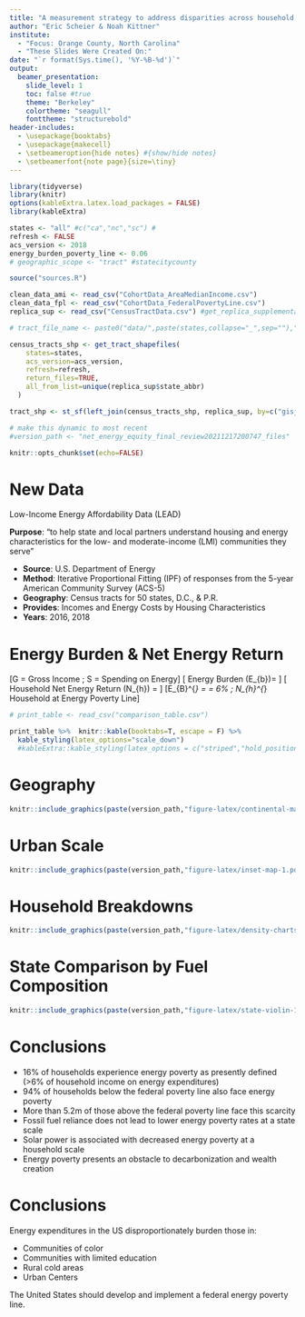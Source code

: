 ```yaml
---
title: "A measurement strategy to address disparities across household energy burdens"
author: "Eric Scheier & Noah Kittner"
institute: 
  - "Focus: Orange County, North Carolina"
  - "These Slides Were Created On:"
date: "`r format(Sys.time(), '%Y-%B-%d')`"
output: 
  beamer_presentation:
    slide_level: 1
    toc: false #true
    theme: "Berkeley"
    colortheme: "seagull"
    fonttheme: "structurebold"
header-includes:
  - \usepackage{booktabs}
  - \usepackage{makecell}
  - \setbeameroption{hide notes} #{show/hide notes}
  - \setbeamerfont{note page}{size=\tiny} 
---
```


```r
library(tidyverse)
library(knitr)
options(kableExtra.latex.load_packages = FALSE)
library(kableExtra)

states <- "all" #c("ca","nc","sc") #
refresh <- FALSE
acs_version <- 2018
energy_burden_poverty_line <- 0.06
# geographic_scope <- "tract" #statecitycounty

source("sources.R")

clean_data_ami <- read_csv("CohortData_AreaMedianIncome.csv")
clean_data_fpl <- read_csv("CohortData_FederalPovertyLine.csv")
replica_sup <- read_csv("CensusTractData.csv") #get_replica_supplemental_dataset()

# tract_file_name <- paste0("data/",paste(states,collapse="_",sep=""),"_census_tracts.geojson")

census_tracts_shp <- get_tract_shapefiles(
    states=states,
    acs_version=acs_version,
    refresh=refresh,
    return_files=TRUE,
    all_from_list=unique(replica_sup$state_abbr)
  )

tract_shp <- st_sf(left_join(census_tracts_shp, replica_sup, by=c("gisjoin")))

# make this dynamic to most recent 
#version_path <- "net_energy_equity_final_review20211217200747_files"

knitr::opts_chunk$set(echo=FALSE)
```

# New Data

Low-Income Energy Affordability Data (LEAD)

**Purpose**: "to help state and local partners understand housing and energy characteristics for the low- and moderate-income (LMI) communities they serve"

  + **Source**: U.S. Department of Energy
  + **Method**: Iterative Proportional Fitting (IPF) of responses from the 5-year American Community Survey (ACS-5)
  + **Geography**: Census tracts for 50 states, D.C., & P.R.
  + **Provides**: Incomes and Energy Costs by Housing Characteristics
  + **Years**: 2016, 2018

\note{
Distinct urban and rural analyses have been performed to describe energy inequity in the US. While limited by geographic and demographic focus and a lack of peer-review, these studies have established the proportion of income (G) spent on energy expenditures (S), or energy burden (Eb), as the standard benchmark for energy poverty in the US today (Equation 1). The US Department of Energy (DOE) significantly improved upon previous methodology by assembling its Low-Income Energy Affordability Dataset (LEAD), which estimates incomes and energy expenditures for most households in the US at a census tract scale.
}

# Energy Burden & Net Energy Return

\[G = Gross\ Income\ ;\ S = Spending\ on\ Energy\]
\[
Energy\ Burden\ (E_{b})= \frac{S}{G}
\]
\[
Household\ Net\ Energy\ Return\ (N_{h}) = \frac{G - S}{S}
\]
\[E_{B}^{*} = \frac{S}{G} = 6\%\ ;\ N_{h}^{*} \approx 16 \Rightarrow Household\ at\ Energy\ Poverty\ Line\]

```r
# print_table <- read_csv("comparison_table.csv")
```

```r
print_table %>%  knitr::kable(booktabs=T, escape = F) %>%
  kable_styling(latex_options="scale_down")
  #kableExtra::kable_styling(latex_options = c("striped","hold_position"))
```

\note{
While a variety of thresholds have been developed and explored, energy-poor households in the US are commonly defined in terms of Eb as those with an expenditure of greater than 6\% of household income on energy.

While a helpful place to start, EB has certain drawbacks. A simple proportion does not account for the fact that money spent on energy cannot be spent elsewhere and is therefore not useful income to the household for the purposes of measuring prosperity, effectively depressing the average EB, by definition.

Energy expenditures are a small proportion of even the most impoverished households’ total income, Eb is almost always a very small percentage (<10\%). This leads to issues with interpretability in public discourse and policy settings and may even affect program outcomes that are based on Eb if small numbers are rounded to even the nearest hundredth of a percent. If the household is above an energy poverty line defined by such a metric for public policy purposes, the family may not receive critical support.

Ratios of this type can be useful when delineating across income quantiles or other categories - particularly for vulnerable populations where energy poverty poses a significant difficulty or affordability threshold not captured by measures of absolute poverty. However, Eb is often portrayed at a population scale, which can be skewed by outliers within the population.

Finally, presenting the relationship between household income and energy expenditures as a proportion with income in the denominator suggests that improvements can only be made by decreasing energy expenditures or increasing incomes. However, in reality, there is a positive relationship between energy expenditures and incomes because energy is an input to wealth-creating processes. Households consume energy to unlock the utility that energy services provide to them as participants in society, whether to cook food or connect to the internet. Therefore, a metric describing the efficiency of household wealth creation may be more intuitive with income in the numerator.

Net Energy Return, which describes the newly released potential to do work as a result of some activity, is recommended as a basis for future analysis, especially in the study of macro-energy systems like the US residential housing stock. The main contribution of the study is the application of NER as an indicator of household energy poverty.

Translated into its relative level for Net Energy Return, the 6\% energy poverty line is approximately 16. This means that a household that earns less than approximately \$16 of income for every dollar it spends on secondary energy.
}

# Geography

```r
knitr::include_graphics(paste(version_path,"figure-latex/continental-map-1.pdf",sep="/"))
```

\note{
Another contribution of this work is that by using Nh, we can display these data spatially across the US to
explore how different communities are experiencing energy outcomes as in Figure 2 and investigate specific
communities at multiple scales such as census tract, county, state, and regional as in Figure 3. This figure shows a spatial display of energy poverty that includes 5.3 million more households that would not be captured by traditional poverty metrics because their incomes are too low (Eb>100\%) or too high (above the FPL). By processing disparate data sources into a coherent structure and providing a convenient open-source tool for others to do the same, these data can be used in urban planning, public policy, and other relevant contexts. Displayed geospatially in Figure 2, the Black Belt in the American Southeast is visibly perceptible as an area of high burden, indicating that low-Nh follows racial lines. Likewise, border populations and immigrant populated areas in the Southwest have higher burdens, as do Native American lands. High burdens can also be seen in rural Northeast states where heating burdens are high. Nh allows a nuanced view of these widely ranging income dynamics by portraying them on a scale that matches the scope of the issues: areas of high energy burden (close to Nh=0) are visible in orange while highly affluent areas are also visually perceptible as dark blue even though these groups’ average metrics are multiple orders of magnitude apart.
}

# Urban Scale

```r
knitr::include_graphics(paste(version_path,"figure-latex/inset-map-1.pdf",sep="/"))
```

\note{
Urban inequity results in lower Nh populations not showing up in many dense or gentrified urban areas such
as the San Francisco Bay Area, New York City, and New Orleans, as shown in Figure 3. The pervasiveness
of urban energy poverty in Detroit has been studied extensively and shown to have distinct geographic
boundaries down to the street level19. While some of these conclusions are supported by existing evidence
and literature, they should be confirmed with a rigorous analysis of this dataset using the Nh metric for the
reasons explained in Applying NER to Energy Equity: extremely low-income households are not visible on a
0-100\% scale, and households with no income are often discarded as outliers. Additional analyses should
incorporate additional demographic and household dimensions due to potential disparities within census
tracts since diverse neighborhoods may not be represented accurately by aggregate census tract metrics.
}

# Household Breakdowns

```r
knitr::include_graphics(paste(version_path,"figure-latex/density-charts-1.pdf",sep="/"))
```

\note{
From this high level, we can see in Figure 4.a that approximately 16\% of households in the US experience energy poverty.

Displaying these communities defined by their relationship to the US Federal Poverty Line
(FPL), which indicates income poverty status according to government policy, in Figure 4.b provides a stark picture. While 94\% of households below the FPL also face energy poverty, more than 5.2 million of those households above the FPL face this scarcity, underscoring the relative burden of energy expenditures as a poverty trap and the inadequacy of FPL as an indicator of energy poverty in particular. 

This suggests that energy poverty may be a useful metric for identifying households at risk of other forms of poverty. However, we find that most households experiencing energy poverty are also suffering from a broader lack of access to resources characterized by income-based poverty. Given that the quality of energy used by low-income households is expected to be of similar inherent usefulness, this stark contrast in Nh on the households’ energy investments is surprising.

Figure 4.c shows that households with solar as a primary heating fuel have a higher Nh (Nh=111) than those which rely on other fuel sources (Nh=33), even for households far below the energy poverty line: the average
Nh for energy-impoverished households utilizing solar power is 19, compared to 7 for those relying on any other fuel source. The slope of the Nh density lines in Figure 4.c indicates that these lower-income households seem to experience a different rate of return on Nh from the benefits of increased energy adoption than higher-income households. Why are certain households not receiving the same benefits of their fuel source across the distribution of incomes? This could be due to lower-income households’ low consumption, meaning that the potential savings from implementing energy efficiency measures are lower than for high-income households.
}


# State Comparison by Fuel Composition

```r
knitr::include_graphics(paste(version_path,"figure-latex/state-violin-1.pdf",sep="/"))
```

\note{
Assessing the Nhs among different states in Figure 5 presents a counterintuitive picture of how states address energy poverty and energy equity. Nh can equate communities that experience high energy costs and low incomes with those with high incomes and even higher energy costs. This explains why states such as
Connecticut (Nh=26) and Vermont (Nh=23), where 47\% and 30\% higher than average electricity prices may pose affordability threats for communities affected by higher prices, are similarly positioned on the list to states such as Mississippi (Nh=22) and Alabama (Nh=24), which have significant low-income populations
and low per-unit energy prices (22\% and 8\% lower than average, respectively"‘). Not only are households in these states falling behind in terms of income, but net incomes are lower relative to energy expenditures than neighboring states and other parts of the country. This may be appropriate: while the equity issues in
Southeastern states are well studied, states such as Maine that continue to utilize residential heating energy sources like oil and fuelwood may suffer not only from lack of efficiency but also health impacts. States may need to pay attention to these dynamics from an affordability perspective, and further targeted energy assistance may be needed based on new metrics.

Although they are the states with the highest Nh, California (Nh=59) and Colorado (Nh=63) are not immune to these problems and likely represent a greater spread and diversity of energy affordability impacts. Likely,
this diversity captures the benefits accrued by early adopters and the challenges of having high populations of those struggling with energy poverty and high housing costs. In many of these places, residents have self-sorted into geographic areas based on the overall costs of living. Also, advances in clean energy legislation are a common thread among the top-performing states on an Nh basis, signaling the value of strong decarbonization targets and accompanying policies to ensure electricity affordability for low-income households.

Visualizing the proportion of end-use energy sourced from the combustion of fossil fuels in Figure 5 shows that such reliance does not necessarily lead to a more affordable system for energy consumers. Households in states with a high proportion of fossil fuel are no less likely to have high Nhs than those in other states that rely on clean energy, defying the conventional wisdom that fossil fuel consumption is a chosen tradeoff between environmental health and affordability for citizens.
}

# Conclusions

+ 16% of households experience energy poverty as presently defined (>6% of household income on energy expenditures)
+ 94% of households below the federal poverty line also face energy poverty
+ More than 5.2m of those above the federal poverty line face this scarcity
+ Fossil fuel reliance does not lead to lower energy poverty rates at a state scale
+ Solar power is associated with decreased energy poverty at a household scale
+ Energy poverty presents an obstacle to decarbonization and wealth creation

# Conclusions

Energy expenditures in the US disproportionately burden those in:

+ Communities of color
+ Communities with limited education
+ Rural cold areas
+ Urban Centers

The United States should develop and implement a federal energy poverty line.

